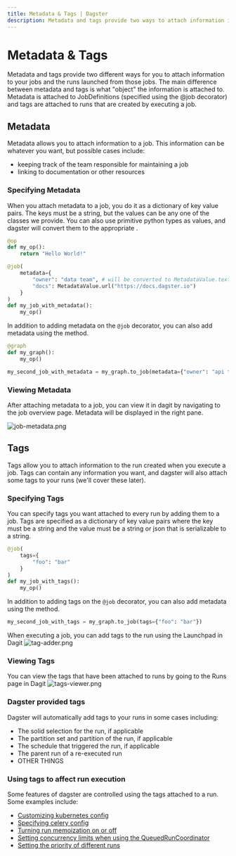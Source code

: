```yaml
---
title: Metadata & Tags | Dagster
description: Metadata and tags provide two ways to attach information in Dagster
---
```


# Metadata & Tags

Metadata and tags provide two different ways for you to attach information to your jobs and the runs launched from those jobs. The main difference between metadata and tags is what "object" the information is attached to. Metadata is attached to JobDefinitions (specified using the @job decorator) and tags are attached to runs that are created by executing a job.

## Metadata

Metadata allows you to attach information to a job. This information can be whatever you want, but possible cases include:

- keeping track of the team responsible for maintaining a job
- linking to documentation or other resources

### Specifying Metadata

When you attach metadata to a job, you do it as a dictionary of key value pairs. The keys must be a string, but the values can be any one of the <PyObject object="MetadataValue" /> classes we provide. You can also use primitive python types as values, and dagster will convert them to the appropriate <PyObject object="MetadataValue" />.

```python file=/concepts/ops_jobs_graphs/metadata_tags.py startafter=start_metadata_on_job endbefore=end_metadata_on_job
@op
def my_op():
    return "Hello World!"

@job(
    metadata={
        "owner": "data team", # will be converted to MetadataValue.text
        "docs": MetadataValue.url("https://docs.dagster.io")
    }
)
def my_job_with_metadata():
    my_op()
```

In addition to adding metadata on the `@job` decorator, you can also add metadata using the <PyObject object="GraphDefinition" method="to_job" /> method.

```python file=/concepts/ops_jobs_graphs/metadata_tags.py startafter=start_metadata_on_graph_to_job endbefore=end_metadata_on_graph_to_job
@graph
def my_graph():
    my_op()

my_second_job_with_metadata = my_graph.to_job(metadata={"owner": "api team", "docs": MetadataValue.url("https://docs.dagster.io")})
```

### Viewing Metadata

After attaching metadata to a job, you can view it in dagit by navigating to the job overview page. Metadata will be displayed in the right pane.

<img
alt="job-metadata.png"
src="/images/concepts/ops-jobs-graphs/job-metadata.png"
/>

## Tags

Tags allow you to attach information to the run created when you execute a job. Tags can contain any information you want, and dagster will also attach some tags to your runs (we'll cover these later).

### Specifying Tags

You can specify tags you want attached to every run by adding them to a job. Tags are specified as a dictionary of key value pairs where the key must be a string and the value must be a string or json that is serializable to a string.

```python file=/concepts/ops_jobs_graphs/metadata_tags.py startafter=start_tags_on_job endbefore=end_tags_on_job
@job(
    tags={
        "foo": "bar"
    }
)
def my_job_with_tags():
    my_op()
```

In addition to adding tags on the `@job` decorator, you can also add metadata using the <PyObject object="GraphDefinition" method="to_job" /> method.

```python file=/concepts/ops_jobs_graphs/metadata_tags.py startafter=start_tags_on_graph_to_job endbefore=end_tags_on_graph_to_job
my_second_job_with_tags = my_graph.to_job(tags={"foo": "bar"})
```

When executing a job, you can add tags to the run using the Launchpad in Dagit <img
alt="tag-adder.png"
src="/images/concepts/ops-jobs-graphs/tag-adder.png"
/>

### Viewing Tags

You can view the tags that have been attached to runs by going to the Runs page in Dagit <img
alt="tags-viewer.png"
src="/images/concepts/ops-jobs-graphs/tags-viewer.png"
/>

### Dagster provided tags

Dagster will automatically add tags to your runs in some cases including:

- The solid selection for the run, if applicable
- The partition set and partition of the run, if applicable
- The schedule that triggered the run, if applicable
- The parent run of a re-executed run
- OTHER THINGS

### Using tags to affect run execution

Some features of dagster are controlled using the tags attached to a run. Some examples include:

- [Customizing kubernetes config](/deployment/guides/kubernetes/customizing-your-deployment)
- [Specifying celery config](/deployment/guides/kubernetes/deploying-with-helm-advanced#configuring-celery-queues)
- [Turning run memoization on or off](/guides/dagster/memoization#disabling-memoization)
- [Setting concurrency limits when using the QueuedRunCoordinator](/deployment/run-coordinator#usage)
- [Setting the priority of different runs](deployment/run-coordinator#priorities)
